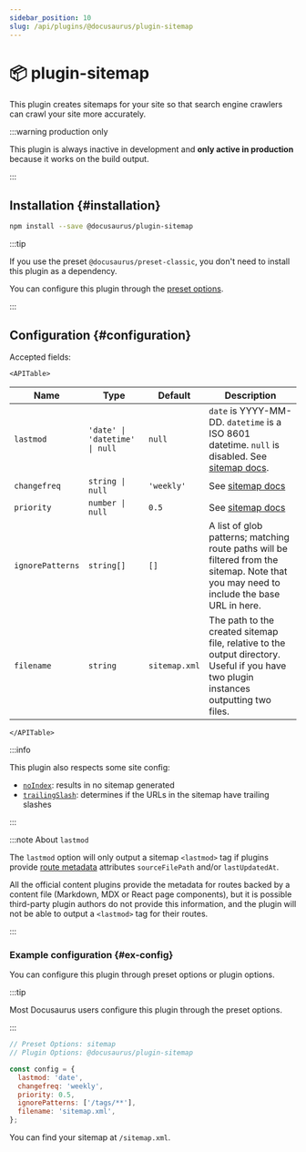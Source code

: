 ```yaml
---
sidebar_position: 10
slug: /api/plugins/@docusaurus/plugin-sitemap
---
```


# 📦 plugin-sitemap


This plugin creates sitemaps for your site so that search engine crawlers can crawl your site more accurately.

:::warning production only

This plugin is always inactive in development and **only active in production** because it works on the build output.

:::

## Installation {#installation}

```bash npm2yarn
npm install --save @docusaurus/plugin-sitemap
```

:::tip

If you use the preset `@docusaurus/preset-classic`, you don't need to install this plugin as a dependency.

You can configure this plugin through the [preset options](../../using-plugins.mdx#docusauruspreset-classic).

:::

## Configuration {#configuration}

Accepted fields:

```mdx-code-block
<APITable>
```

| Name | Type | Default | Description |
| --- | --- | --- | --- |
| `lastmod` | <code>'date' \| 'datetime' \| null</code> | `null` | `date` is YYYY-MM-DD. `datetime` is a ISO 8601 datetime. `null` is disabled. See [sitemap docs](https://www.sitemaps.org/protocol.html#xmlTagDefinitions). |
| `changefreq` | <code>string \| null</code> | `'weekly'` | See [sitemap docs](https://www.sitemaps.org/protocol.html#xmlTagDefinitions) |
| `priority` | <code>number \| null</code> | `0.5` | See [sitemap docs](https://www.sitemaps.org/protocol.html#xmlTagDefinitions) |
| `ignorePatterns` | `string[]` | `[]` | A list of glob patterns; matching route paths will be filtered from the sitemap. Note that you may need to include the base URL in here. |
| `filename` | `string` | `sitemap.xml` | The path to the created sitemap file, relative to the output directory. Useful if you have two plugin instances outputting two files. |

```mdx-code-block
</APITable>
```

:::info

This plugin also respects some site config:

- [`noIndex`](../docusaurus.config.js.mdx#noIndex): results in no sitemap generated
- [`trailingSlash`](../docusaurus.config.js.mdx#trailingSlash): determines if the URLs in the sitemap have trailing slashes

:::

:::note About `lastmod`

The `lastmod` option will only output a sitemap `<lastmod>` tag if plugins provide [route metadata](../plugin-methods/lifecycle-apis.mdx#addRoute) attributes `sourceFilePath` and/or `lastUpdatedAt`.

All the official content plugins provide the metadata for routes backed by a content file (Markdown, MDX or React page components), but it is possible third-party plugin authors do not provide this information, and the plugin will not be able to output a `<lastmod>` tag for their routes.

:::

### Example configuration {#ex-config}

You can configure this plugin through preset options or plugin options.

:::tip

Most Docusaurus users configure this plugin through the preset options.

:::

```js config-tabs
// Preset Options: sitemap
// Plugin Options: @docusaurus/plugin-sitemap

const config = {
  lastmod: 'date',
  changefreq: 'weekly',
  priority: 0.5,
  ignorePatterns: ['/tags/**'],
  filename: 'sitemap.xml',
};
```

You can find your sitemap at `/sitemap.xml`.
